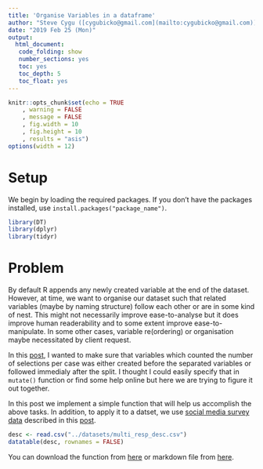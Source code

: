 ```yaml
---
title: 'Organise Variables in a dataframe'
author: "Steve Cygu ([cygubicko@gmail.com](mailto:cygubicko@gmail.com))"
date: "2019 Feb 25 (Mon)"
output:
  html_document:
   code_folding: show
   number_sections: yes
   toc: yes
   toc_depth: 5
   toc_float: yes
---
```


```r
knitr::opts_chunk$set(echo = TRUE
	, warning = FALSE
	, message = FALSE
	, fig.width = 10
	, fig.height = 10
	, results = "asis")
options(width = 12)
```

# Setup

We begin by loading the required packages. If you don't have the packages installed, use `install.packages("package_name")`.

```r
library(DT)
library(dplyr)
library(tidyr)
```


# Problem

By default R appends any newly created variable at the end of the dataset. However, at time, we want to organise our dataset such that related variables (maybe by naming structure) follow each other or are in some kind of nest. This might not necessarily improve ease-to-analyse but it does improve human readerability and to some extent improve ease-to-manipulate. In some other cases, variable re(ordering) or organisation maybe necessitated by client request. 

In this [post](https://cygubicko.github.io/miscellaneous/separate_entries.html), I wanted to make sure that variables which counted the number of selections per case was either created before the separated variables or followed immedialy after the split. I thought I could easily specify that in `mutate()` function or find some help online but here we are trying to figure it out together.

In this post we implement a simple function that will help us accomplish the above tasks. In addition, to apply it to a datset, we use [social media survey data](https://github.com/CYGUBICKO/miscellaneous/tree/master/datasets) described in this [post](https://cygubicko.github.io/miscellaneous/separate_entries.html).

```r
desc <- read.csv("../datasets/multi_resp_desc.csv")
datatable(desc, rownames = FALSE)
```

You can download the function from [here](https://github.com/CYGUBICKO/miscellaneous/tree/master/funs) or markdown file from [here](https://github.com/CYGUBICKO/miscellaneous/tree/master/data_mgt).
